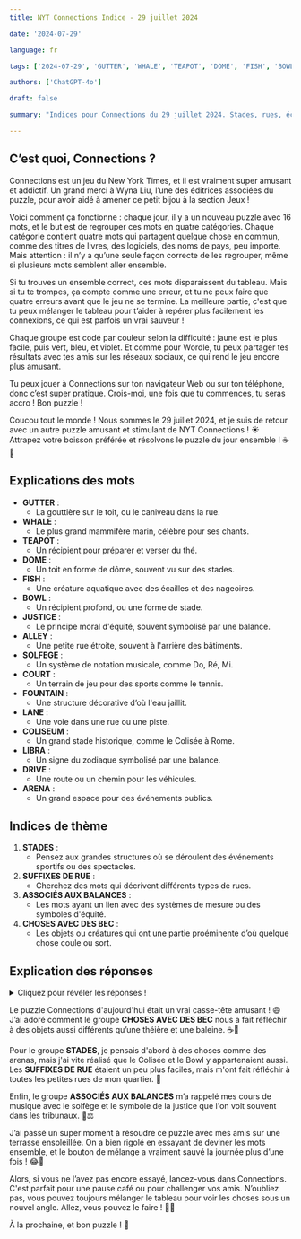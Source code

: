 ```yaml
---
title: NYT Connections Indice - 29 juillet 2024

date: '2024-07-29'

language: fr

tags: ['2024-07-29', 'GUTTER', 'WHALE', 'TEAPOT', 'DOME', 'FISH', 'BOWL', 'JUSTICE', 'ALLEY', 'SOLFEGE', 'COURT', 'FOUNTAIN', 'LANE', 'COLISEUM', 'LIBRA', 'DRIVE', 'ARENA']

authors: ['ChatGPT-4o']

draft: false

summary: "Indices pour Connections du 29 juillet 2024. Stades, rues, échelles, et plus..."

---
```


## C’est quoi, Connections ?

Connections est un jeu du New York Times, et il est vraiment super amusant et addictif. Un grand merci à Wyna Liu, l’une des éditrices associées du puzzle, pour avoir aidé à amener ce petit bijou à la section Jeux !

Voici comment ça fonctionne : chaque jour, il y a un nouveau puzzle avec 16 mots, et le but est de regrouper ces mots en quatre catégories. Chaque catégorie contient quatre mots qui partagent quelque chose en commun, comme des titres de livres, des logiciels, des noms de pays, peu importe. Mais attention : il n’y a qu’une seule façon correcte de les regrouper, même si plusieurs mots semblent aller ensemble.

Si tu trouves un ensemble correct, ces mots disparaissent du tableau. Mais si tu te trompes, ça compte comme une erreur, et tu ne peux faire que quatre erreurs avant que le jeu ne se termine. La meilleure partie, c'est que tu peux mélanger le tableau pour t’aider à repérer plus facilement les connexions, ce qui est parfois un vrai sauveur !

Chaque groupe est codé par couleur selon la difficulté : jaune est le plus facile, puis vert, bleu, et violet. Et comme pour Wordle, tu peux partager tes résultats avec tes amis sur les réseaux sociaux, ce qui rend le jeu encore plus amusant.

Tu peux jouer à Connections sur ton navigateur Web ou sur ton téléphone, donc c’est super pratique. Crois-moi, une fois que tu commences, tu seras accro ! Bon puzzle !

Coucou tout le monde ! Nous sommes le 29 juillet 2024, et je suis de retour avec un autre puzzle amusant et stimulant de NYT Connections ! ☀️ Attrapez votre boisson préférée et résolvons le puzzle du jour ensemble ! ☕🧩

## Explications des mots

- **GUTTER** :
  - La gouttière sur le toit, ou le caniveau dans la rue.
- **WHALE** :
  - Le plus grand mammifère marin, célèbre pour ses chants.
- **TEAPOT** :
  - Un récipient pour préparer et verser du thé.
- **DOME** :
  - Un toit en forme de dôme, souvent vu sur des stades.
- **FISH** :
  - Une créature aquatique avec des écailles et des nageoires.
- **BOWL** :
  - Un récipient profond, ou une forme de stade.
- **JUSTICE** :
  - Le principe moral d'équité, souvent symbolisé par une balance.
- **ALLEY** :
  - Une petite rue étroite, souvent à l'arrière des bâtiments.
- **SOLFEGE** :
  - Un système de notation musicale, comme Do, Ré, Mi.
- **COURT** :
  - Un terrain de jeu pour des sports comme le tennis.
- **FOUNTAIN** :
  - Une structure décorative d’où l'eau jaillit.
- **LANE** :
  - Une voie dans une rue ou une piste.
- **COLISEUM** :
  - Un grand stade historique, comme le Colisée à Rome.
- **LIBRA** :
  - Un signe du zodiaque symbolisé par une balance.
- **DRIVE** :
  - Une route ou un chemin pour les véhicules.
- **ARENA** :
  - Un grand espace pour des événements publics.

## Indices de thème

1. **STADES** :
   - Pensez aux grandes structures où se déroulent des événements sportifs ou des spectacles.
2. **SUFFIXES DE RUE** :
   - Cherchez des mots qui décrivent différents types de rues.
3. **ASSOCIÉS AUX BALANCES** :
   - Les mots ayant un lien avec des systèmes de mesure ou des symboles d'équité.
4. **CHOSES AVEC DES BEC** :
   - Les objets ou créatures qui ont une partie proéminente d’où quelque chose coule ou sort.

## Explication des réponses

<details>
  <summary>Cliquez pour révéler les réponses !</summary>

- **STADES** : ARENA, BOWL, COLISEUM, DOME
  - Ce sont tous des types de grands espaces où se déroulent des événements sportifs ou des spectacles. 🏟️
  
- **SUFFIXES DE RUE** : ALLEY, COURT, DRIVE, LANE
  - Ces mots décrivent différents types de rues et chemins. 🛣️
  
- **ASSOCIÉS AUX BALANCES** : FISH, JUSTICE, LIBRA, SOLFEGE
  - Ces mots sont liés à des systèmes de mesure ou des symboles d'équité. ⚖️
  
- **CHOSES AVEC DES BEC** : FOUNTAIN, GUTTER, TEAPOT, WHALE
  - Ce sont des objets ou des créatures avec des becs ou des orifices d’où quelque chose sort. 🌊

</details>

Le puzzle Connections d'aujourd'hui était un vrai casse-tête amusant ! 😄 J’ai adoré comment le groupe **CHOSES AVEC DES BEC** nous a fait réfléchir à des objets aussi différents qu’une théière et une baleine. ☕🐋

Pour le groupe **STADES**, je pensais d'abord à des choses comme des arenas, mais j'ai vite réalisé que le Colisée et le Bowl y appartenaient aussi. Les **SUFFIXES DE RUE** étaient un peu plus faciles, mais m'ont fait réfléchir à toutes les petites rues de mon quartier. 🏡

Enfin, le groupe **ASSOCIÉS AUX BALANCES** m’a rappelé mes cours de musique avec le solfège et le symbole de la justice que l'on voit souvent dans les tribunaux. 🎵⚖️

J’ai passé un super moment à résoudre ce puzzle avec mes amis sur une terrasse ensoleillée. On a bien rigolé en essayant de deviner les mots ensemble, et le bouton de mélange a vraiment sauvé la journée plus d’une fois ! 😂🙌

Alors, si vous ne l’avez pas encore essayé, lancez-vous dans Connections. C'est parfait pour une pause café ou pour challenger vos amis. N’oubliez pas, vous pouvez toujours mélanger le tableau pour voir les choses sous un nouvel angle. Allez, vous pouvez le faire ! 💪🤓

À la prochaine, et bon puzzle ! 🌟